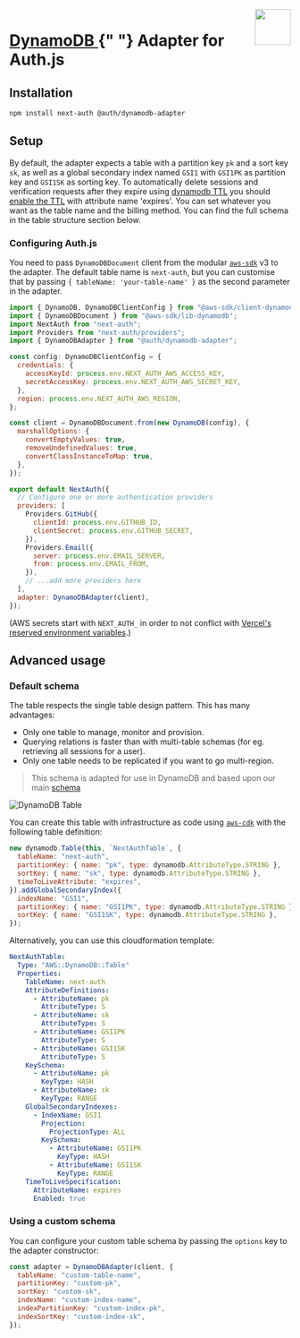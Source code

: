 <img align="right" src="/img/adapters/dynamodb.svg" width="64" height="64" />

# <a href="https://docs.aws.amazon.com/amazondynamodb/latest/developerguide/Introduction.html"> DynamoDB </a>{" "} Adapter for Auth.js

## Installation

```bash npm2yarn
npm install next-auth @auth/dynamodb-adapter
```

## Setup

By default, the adapter expects a table with a partition key `pk` and a sort key `sk`, as well as a global secondary index named `GSI1` with `GSI1PK` as partition key and `GSI1SK` as sorting key. To automatically delete sessions and verification requests after they expire using [dynamodb TTL](https://docs.aws.amazon.com/amazondynamodb/latest/developerguide/TTL.html) you should [enable the TTL](https://docs.aws.amazon.com/amazondynamodb/latest/developerguide/time-to-live-ttl-how-to.html) with attribute name 'expires'. You can set whatever you want as the table name and the billing method.
You can find the full schema in the table structure section below.

### Configuring Auth.js

You need to pass `DynamoDBDocument` client from the modular [`aws-sdk`](https://docs.aws.amazon.com/sdk-for-javascript/v3/developer-guide/dynamodb-example-dynamodb-utilities.html) v3 to the adapter.
The default table name is `next-auth`, but you can customise that by passing `{ tableName: 'your-table-name' }` as the second parameter in the adapter.

```javascript filename="pages/api/auth/[...nextauth].js"
import { DynamoDB, DynamoDBClientConfig } from "@aws-sdk/client-dynamodb";
import { DynamoDBDocument } from "@aws-sdk/lib-dynamodb";
import NextAuth from "next-auth";
import Providers from "next-auth/providers";
import { DynamoDBAdapter } from "@auth/dynamodb-adapter";

const config: DynamoDBClientConfig = {
  credentials: {
    accessKeyId: process.env.NEXT_AUTH_AWS_ACCESS_KEY,
    secretAccessKey: process.env.NEXT_AUTH_AWS_SECRET_KEY,
  },
  region: process.env.NEXT_AUTH_AWS_REGION,
};

const client = DynamoDBDocument.from(new DynamoDB(config), {
  marshallOptions: {
    convertEmptyValues: true,
    removeUndefinedValues: true,
    convertClassInstanceToMap: true,
  },
});

export default NextAuth({
  // Configure one or more authentication providers
  providers: [
    Providers.GitHub({
      clientId: process.env.GITHUB_ID,
      clientSecret: process.env.GITHUB_SECRET,
    }),
    Providers.Email({
      server: process.env.EMAIL_SERVER,
      from: process.env.EMAIL_FROM,
    }),
    // ...add more providers here
  ],
  adapter: DynamoDBAdapter(client),
});
```

(AWS secrets start with `NEXT_AUTH_` in order to not conflict with [Vercel's reserved environment variables](https://vercel.com/docs/environment-variables#reserved-environment-variables).)

## Advanced usage

### Default schema

The table respects the single table design pattern. This has many advantages:

- Only one table to manage, monitor and provision.
- Querying relations is faster than with multi-table schemas (for eg. retrieving all sessions for a user).
- Only one table needs to be replicated if you want to go multi-region.

> This schema is adapted for use in DynamoDB and based upon our main [schema](https://authjs.dev/reference/core/adapters#models)

![DynamoDB Table](https://i.imgur.com/hGZtWDq.png)

You can create this table with infrastructure as code using [`aws-cdk`](https://github.com/aws/aws-cdk) with the following table definition:

```javascript filename=stack.ts
new dynamodb.Table(this, `NextAuthTable`, {
  tableName: "next-auth",
  partitionKey: { name: "pk", type: dynamodb.AttributeType.STRING },
  sortKey: { name: "sk", type: dynamodb.AttributeType.STRING },
  timeToLiveAttribute: "expires",
}).addGlobalSecondaryIndex({
  indexName: "GSI1",
  partitionKey: { name: "GSI1PK", type: dynamodb.AttributeType.STRING },
  sortKey: { name: "GSI1SK", type: dynamodb.AttributeType.STRING },
});
```

Alternatively, you can use this cloudformation template:

```yaml filename=cloudformation.yaml
NextAuthTable:
  Type: "AWS::DynamoDB::Table"
  Properties:
    TableName: next-auth
    AttributeDefinitions:
      - AttributeName: pk
        AttributeType: S
      - AttributeName: sk
        AttributeType: S
      - AttributeName: GSI1PK
        AttributeType: S
      - AttributeName: GSI1SK
        AttributeType: S
    KeySchema:
      - AttributeName: pk
        KeyType: HASH
      - AttributeName: sk
        KeyType: RANGE
    GlobalSecondaryIndexes:
      - IndexName: GSI1
        Projection:
          ProjectionType: ALL
        KeySchema:
          - AttributeName: GSI1PK
            KeyType: HASH
          - AttributeName: GSI1SK
            KeyType: RANGE
    TimeToLiveSpecification:
      AttributeName: expires
      Enabled: true
```

### Using a custom schema

You can configure your custom table schema by passing the `options` key to the adapter constructor:

```javascript
const adapter = DynamoDBAdapter(client, {
  tableName: "custom-table-name",
  partitionKey: "custom-pk",
  sortKey: "custom-sk",
  indexName: "custom-index-name",
  indexPartitionKey: "custom-index-pk",
  indexSortKey: "custom-index-sk",
});
```
